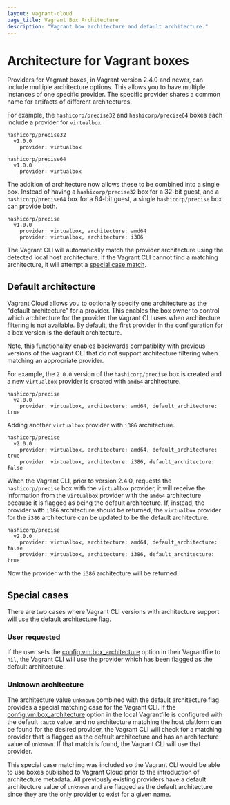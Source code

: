 ```yaml
---
layout: vagrant-cloud
page_title: Vagrant Box Architecture
description: "Vagrant box architecture and default architecture."
---
```


# Architecture for Vagrant boxes

Providers for Vagrant boxes, in Vagrant version 2.4.0 and newer, can include 
multiple architecture options. This allows you to have multiple instances 
of one specific provider. The specific provider shares a common name for
artifacts of different architectures.

For example, the `hashicorp/precise32` and `hashicorp/precise64` boxes each
include a provider for `virtualbox`.

```
hashicorp/precise32
  v1.0.0
    provider: virtualbox
    
hashicorp/precise64
  v1.0.0
    provider: virtualbox
```

The addition of architecture now allows these to be combined into a single
box. Instead of having a `hashicorp/precise32` box for a 32-bit guest, and 
a `hashicorp/precise64` box for a 64-bit guest, a single `hashicorp/precise`
box can provide both.

```
hashicorp/precise
  v1.0.0
    provider: virtualbox, architecture: amd64
    provider: virtualbox, architecture: i386
```

The Vagrant CLI will automatically match the provider architecture using the
detected local host architecture. If the Vagrant CLI cannot find a matching 
architecture, it will attempt a
[special case match](/vagrant/vagrant-cloud/boxes/architecture#unknown-architecture).

## Default architecture

Vagrant Cloud allows you to optionally specify one architecture as the
"default architecture" for a provider. This enables the box owner to 
control which architecture for the provider the Vagrant CLI uses
when architecture filtering is not available. By default, the first 
provider in the configuration for a box version is the default architecture.

Note, this functionality enables backwards compatiblity
with previous versions of the Vagrant CLI that do not support architecture
filtering when matching an appropriate provider.

For example, the `2.0.0` version of the `hashicorp/precise` box is created and 
a new `virtualbox` provider is created with `amd64` architecture.

```
hashicorp/precise
  v2.0.0
    provider: virtualbox, architecture: amd64, default_architecture: true
```

Adding another `virtualbox` provider with `i386` architecture.

```
hashicorp/precise
  v2.0.0
    provider: virtualbox, architecture: amd64, default_architecture: true
    provider: virtualbox, architecture: i386, default_architecture: false
```

When the Vagrant CLI, prior to version 2.4.0, requests the `hashicorp/precise`
box with the `virtualbox` provider, it will receive the information from 
the `virtualbox` provider with the `amd64` architecture because it is flagged 
as being the default architecture. If, instead, the provider with `i386`
architecture should be returned, the `virtualbox` provider for the `i386` 
architecture can be updated to be the default architecture.

```
hashicorp/precise
  v2.0.0
    provider: virtualbox, architecture: amd64, default_architecture: false
    provider: virtualbox, architecture: i386, default_architecture: true
```

Now the provider with the `i386` architecture will be returned.

## Special cases

There are two cases where Vagrant CLI versions with architecture support
will use the default architecture flag.

### User requested

If the user sets the [config.vm.box_architecture](/vagrant/docs/vagrantfile/machine_settings#config-vm-box_architecture)
option in their Vagrantfile to `nil`, the Vagrant CLI will use the 
provider which has been flagged as the default architecture.

### Unknown architecture

The architecture value `unknown` combined with the default architecture
flag provides a special matching case for the Vagrant CLI. If the 
[config.vm.box_architecture](/vagrant/docs/vagrantfile/machine_settings#config-vm-box_architecture)
option in the local Vagrantfile is configured with the default `:auto`
value, and no architecture matching the host platform can be found 
for the desired provider, the Vagrant CLI will check for a matching 
provider that is flagged as the default architecture and has an
architecture value of `unknown`. If that match is found, the Vagrant
CLI will use that provider.

This special case matching was included so the Vagrant CLI would be
able to use boxes published to Vagrant Cloud prior to the introduction 
of architecture metadata. All previously existing providers have a 
default architecture value of `unknown` and are flagged as the default 
architecture since they are the only provider to exist for a given name.
